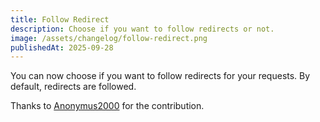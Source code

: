 ```yaml
---
title: Follow Redirect
description: Choose if you want to follow redirects or not.
image: /assets/changelog/follow-redirect.png
publishedAt: 2025-09-28
---
```


You can now choose if you want to follow redirects for your requests. By default, redirects are followed.


Thanks to [Anonymus2000](https://github.com/Nil2000) for the contribution.
